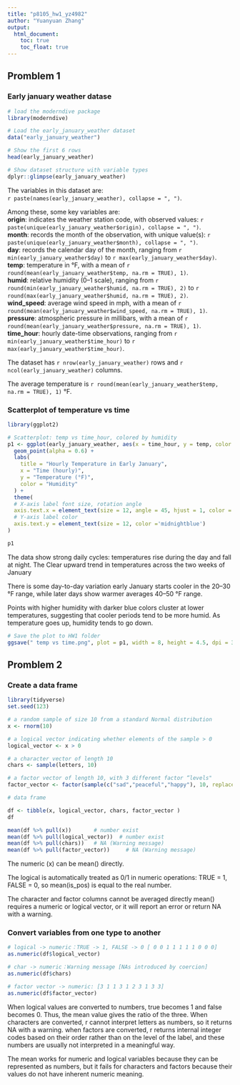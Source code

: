 ```yaml
---
title: "p8105_hw1_yz4982"
author: "Yuanyuan Zhang"
output:
  html_document:
    toc: true
    toc_float: true
---
```


Promblem 1
------------------------------------------------------------
### Early january weather datase
```r
# load the moderndive package
library(moderndive)

# Load the early_january_weather dataset
data("early_january_weather")

# Show the first 6 rows 
head(early_january_weather)

# Show dataset structure with variable types
dplyr::glimpse(early_january_weather)

```

The variables in this dataset are:  
`r paste(names(early_january_weather), collapse = ", ")`.  

Among these, some key variables are:  
**origin**: indicates the weather station code, with observed values: 
`r paste(unique(early_january_weather$origin), collapse = ", ")`.  
**month**: records the month of the observation, with unique value(s): 
`r paste(unique(early_january_weather$month), collapse = ", ")`.  
**day**: records the calendar day of the month, ranging from 
`r min(early_january_weather$day)` to `r max(early_january_weather$day)`.    
**temp**: temperature in °F, with a mean of 
  `r round(mean(early_january_weather$temp, na.rm = TRUE), 1)`.  
**humid**: relative humidity (0–1 scale), ranging from 
  `r round(min(early_january_weather$humid, na.rm = TRUE), 2)` to 
  `r round(max(early_january_weather$humid, na.rm = TRUE), 2)`.  
**wind_speed**: average wind speed in mph, with a mean of 
  `r round(mean(early_january_weather$wind_speed, na.rm = TRUE), 1)`.  
**pressure**: atmospheric pressure in millibars, with a mean of 
  `r round(mean(early_january_weather$pressure, na.rm = TRUE), 1)`.  
**time_hour**: hourly date-time observations, ranging from 
  `r min(early_january_weather$time_hour)` to 
  `r max(early_january_weather$time_hour)`. 

The dataset has `r nrow(early_january_weather)` rows and `r ncol(early_january_weather)` columns. 

The average temperature is `r round(mean(early_january_weather$temp, na.rm = TRUE), 1)` °F.

### Scatterplot of temperature vs time
```r
library(ggplot2)

# Scatterplot: temp vs time_hour, colored by humidity
p1 <- ggplot(early_january_weather, aes(x = time_hour, y = temp, color = humid)) +
  geom_point(alpha = 0.6) +
  labs(
    title = "Hourly Temperature in Early January",
    x = "Time (hourly)",
    y = "Temperature (°F)",
    color = "Humidity"
  ) +
  theme(
  # X-axis label font size, rotation angle
  axis.text.x = element_text(size = 12, angle = 45, hjust = 1, color = "midnightblue"),
  # Y-axis label color
  axis.text.y = element_text(size = 12, color ='midnightblue')
)

p1
```

The data show strong daily cycles: temperatures rise during the day and fall at night.
The Clear upward trend in temperatures across the two weeks of January

There is some day-to-day variation early January starts cooler in the 20–30 °F range, while later days show warmer averages 40–50 °F range.

Points with higher humidity with darker blue colors cluster at lower temperatures, suggesting that cooler periods tend to be more humid. As temperature goes up, humidity tends to go down.

```r
# Save the plot to HW1 folder
ggsave(" temp vs time.png", plot = p1, width = 8, height = 4.5, dpi = 300)
```

Promblem 2
------------------------------------------------------------
### Create a data frame
```r

library(tidyverse)
set.seed(123)

# a random sample of size 10 from a standard Normal distribution
x <- rnorm(10)

# a logical vector indicating whether elements of the sample > 0
logical_vector <- x > 0

# a character vector of length 10
chars <- sample(letters, 10)

# a factor vector of length 10, with 3 different factor “levels"
factor_vector <- factor(sample(c("sad","peaceful","happy"), 10, replace = TRUE))

# data frame

df <- tibble(x, logical_vector, chars, factor_vector )
df

mean(df %>% pull(x))       # number exist
mean(df %>% pull(logical_vector))  # number exist
mean(df %>% pull(chars))   # NA (Warning message)
mean(df %>% pull(factor_vector))     # NA (Warning message)
```
The numeric (x) can be mean() directly.

The logical is automatically treated as 0/1 in numeric operations: TRUE = 1, FALSE = 0, so mean(is_pos) is equal to the real number.

The character and factor columns cannot be averaged directly
mean() requires a numeric or logical vector, or it will report an error or return NA with a warning.

### Convert variables from one type to another
```r
# logical -> numeric：TRUE -> 1, FALSE -> 0 [ 0 0 1 1 1 1 1 0 0 0]
as.numeric(df$logical_vector)

# char -> numeric：Warning message [NAs introduced by coercion]
as.numeric(df$chars)

# factor vector -> numeric: [3 1 1 3 1 2 3 1 3 3]
as.numeric(df$factor_vector)

```
When logical values are converted to numbers, true becomes 1 and false becomes 0. Thus, the mean value gives the ratio of the three. When characters are converted, r cannot interpret letters as numbers, so it returns NA with a warning. when factors are converted, r returns internal integer codes based on their order rather than on the level of the label, and these numbers are usually not interpreted in a meaningful way.

The mean works for numeric and logical variables because they can be represented as numbers, but it fails for characters and factors because their values do not have inherent numeric meaning.